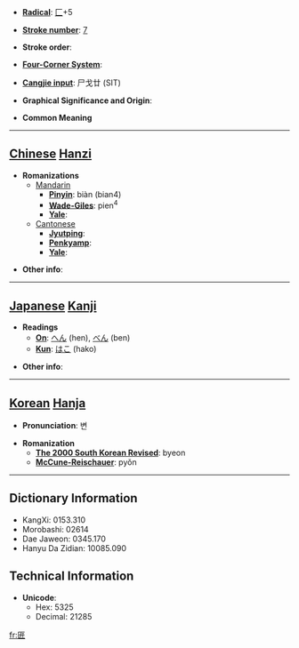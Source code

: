 * '''[[Wiktionary:Chinese radical index| Radical]]''': [[Wiktionary:Chinese radical index 匚|匚]]+5

* '''[[Wiktionary:Chinese total strokes index|Stroke number]]''': [[Wiktionary:Chinese total strokes index 7|7]]

* '''Stroke order''': 

* '''[[Wiktionary:Chinese four corner index|Four-Corner System]]''': 

* '''[[Wiktionary:Chinese Cangjie index|Cangjie input]]''': 尸戈廿 (SIT)

* '''Graphical Significance and Origin''': 

* '''Common Meaning'''

----

== [[Chinese]] [[Hanzi]] ==

* '''Romanizations'''
** [[Mandarin]]
*** '''[[Pinyin]]''': biàn (bian4)
*** '''[[Wade-Giles]]''': pien<sup>4</sup>
*** '''[[Yale]]''': 
**[[Cantonese]]
***'''[[Jyutping]]''':
***'''[[Penkyamp]]''': 
***'''[[Yale]]''': 

* '''Other info''': 

----

== [[Japanese]] [[Kanji]] ==

* '''Readings'''
** '''[[On]]''': [[へん]] (hen), [[べん]] (ben)
** '''[[Kun]]''': [[はこ]] (hako)

* '''Other info''':  

----

== [[Korean]] [[Hanja]] ==

* '''Pronunciation''': 변

* '''Romanization'''
** '''[[The 2000 South Korean Revised Romanization|The 2000 South Korean Revised]]''': byeon
** '''[[McCune-Reischauer]]''': pyŏn

----

== Dictionary Information ==

* KangXi: 0153.310
* Morobashi: 02614
* Dae Jaweon: 0345.170
* Hanyu Da Zidian: 10085.090

== Technical Information ==

* '''Unicode''':
** Hex: 5325
** Decimal: 21285

[[fr:匥]]